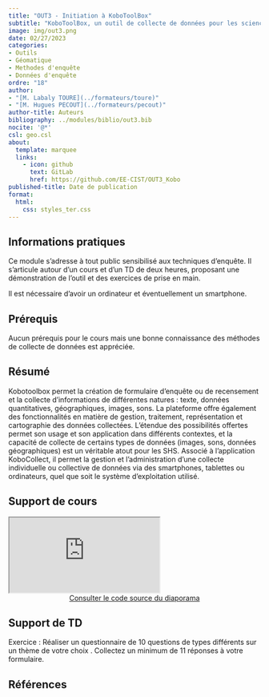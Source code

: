 ```yaml
---
title: "OUT3 - Initiation à KoboToolBox"
subtitle: "KoboToolBox, un outil de collecte de données pour les sciences humaines et sociales"
image: img/out3.png
date: 02/27/2023
categories: 
- Outils
- Géomatique
- Methodes d'enquête
- Données d'enquête
ordre: "18" 
author: 
- "[M. Labaly TOURE](../formateurs/toure)"
- "[M. Hugues PECOUT](../formateurs/pecout)"
author-title: Auteurs
bibliography: ../modules/biblio/out3.bib
nocite: '@*'
csl: geo.csl
about:
  template: marquee
  links:
    - icon: github
      text: GitLab
      href: https://github.com/EE-CIST/OUT3_Kobo
published-title: Date de publication 
format:
  html: 
    css: styles_ter.css
---
```


<div>

## <i class="bi bi-info-circle"></i> Informations pratiques

Ce module s'adresse à tout public sensibilisé aux techniques d'enquête. Il s'articule autour d'un cours et d'un TD de deux heures, proposant une démonstration de l'outil et des exercices de prise en main.

Il est nécessaire d'avoir un ordinateur et éventuellement un smartphone.

## <i class="bi bi-ui-checks-grid"></i> Prérequis

Aucun prérequis pour le cours mais une bonne connaissance des méthodes de collecte de données est appréciée.

## <i class="bi bi-bookmark"></i> Résumé

Kobotoolbox permet la création de formulaire d'enquête ou de recensement et la collecte d'informations de différentes natures : texte, données quantitatives, géographiques, images, sons. La plateforme offre également des fonctionnalités en matière de gestion, traitement, représentation et cartographie des données collectées. L'étendue des possibilités offertes permet son usage et son application dans différents contextes, et la capacité de collecte de certains types de données (images, sons, données géographiques) est un véritable atout pour les SHS. Associé à l'application KoboCollect, il permet la gestion et l'administration d'une collecte individuelle ou collective de données via des smartphones, tablettes ou ordinateurs, quel que soit le système d'exploitation utilisé.

## <i class="bi bi-person-video3"></i> Support de cours

<object class="slide" data="support/introR_seance2_diapo.pdf" type="application/pdf">

<iframe class="slide" src="https://ee-cist.github.io/OUT3_Kobo/">

</iframe>

</object>

<center><a href="https://github.com/EE-CIST/OUT3_Kobo" class="btn btn-warning" role="button" aria-disabled="true" target="_blank" rel="noopener noreferrer"><i class="bi bi-eye"></i> Consulter le code source du diaporama </a></center>

## <i class="bi bi-person-video3"></i> Support de TD

Exercice : Réaliser un questionnaire de 10 questions de types différents sur un thème de votre choix . Collectez un minimum de 11 réponses à votre formulaire.

<!-- ## <i class="bi bi-clipboard-data"></i> Données -->

<!-- -   OSM (Geofabrik) du Togo -->

<!-- -   Fonds découpages administratifs : préfectures du Togo avec leurs noms, ID -->

<!-- -   Tableur avec les préfectures du Togo : nom, ID, population - extraction RGP Afrique -->

<!-- -   [Africapolis](../donnees/vil_afric_2015.qmd) - sous corpus -->

<!-- -   MNT -->

<!-- -   Landsat -->

<!-- <center><a href="" class="btn btn-info" role="button" aria-disabled="true" target="_blank" rel="noopener noreferrer"><i class="bi bi-cloud-arrow-down"></i> Data.zip</a></center> -->

<!-- \ -->

## <i class="bi bi-file-earmark-text"></i> Références

::: {#refs}
:::

